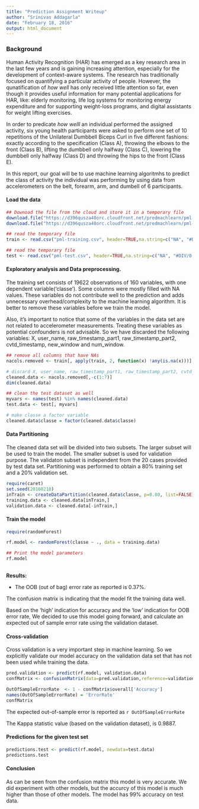 ```yaml
---
title: "Prediction Assignment Writeup"
author: "Srinivas Addagarla"
date: "February 18, 2016"
output: html_document
---
```


### Background

Human Activity Recognition (HAR) has emerged as a key research area in the last few years and is gaining increasing attention, especially for the development of context-aware systems. The research has traditionally focused on quantifying a particular activity of people. However, the qunatification of *how well* has only received little attention so far, even though it provides useful information for many potential applications for HAR, like: elderly monitoring, life log systems for monitoring energy expenditure and for supporting weight-loss programs, and digital assistants for weight lifting exercises.

In order to predicate *how welll* an individual performed the assigned activity, six young health participants were asked to perform one set of 10 repetitions of the Unilateral Dumbbell Biceps Curl in five different fashions: exactly according to the specification (Class A), throwing the elbows to the front (Class B), lifting the dumbbell only halfway (Class C), lowering the dumbbell only halfway (Class D) and throwing the hips to the front (Class E).


In this report, our goal will be to use  machine learning algoritmhs to predict the class of activity the individual was performing by using  data from accelerometers on the belt, forearm, arm, and dumbell of 6 participants. 

#### Load the data
```r
## Downoad the file from the cloud and store it in a temporary file
download.file("https://d396qusza40orc.cloudfront.net/predmachlearn/pml-training.csv", dest="pml-training.csv")
download.file("https://d396qusza40orc.cloudfront.net/predmachlearn/pml-testing.csv", dest="pml-test.csv")

## read the temporary file
train <- read.csv("pml-training.csv", header=TRUE,na.string=c("NA", "#DIV/0!"), stringsAsFactors=FALSE)

## read the temporary file
test <- read.csv("pml-test.csv", header=TRUE,na.string=c("NA", "#DIV/0!"), stringsAsFactors=FALSE)
```
#### Exploratory analysis and Data preprocessing.
The training set consists of 19622 observations of 160 variables, with one dependent variable('classe'). Some columns were mostly filled with NA values. These variables do not contribute well to the prediction and adds unnecessary overhead/complexity to the machine learning algorithm. It is better to remove these variables before we train the model. 

Also, it's important to notice that some of the variables in the data set are not related to accelerometer measurements. Treating these variables as potential confounders is not advisable. So we have discarded the following variables: X, user_name, raw_timestamp_part1, raw_timestamp_part2, cvtd_timestamp, new_window and num_window.


```r
## remove all columns that have NAs
nacols.removed <- train[, apply(train, 2, function(x) !any(is.na(x)))] 

# discard X, user_name, raw_timestamp_part1, raw_timestamp_part2, cvtd_timestamp, new_window and num_window.
cleaned.data <- nacols.removed[,-c(1:7)]
dim(cleaned.data)

## clean the test dataset as well
myvars <- names(test) %in% names(cleaned.data) 
test.data <- test[, myvars]

# make classe a factor variable
cleaned.data$classe = factor(cleaned.data$classe)
```

#### Data Partitioning 

The cleaned data set will be divided into two subsets. The larger subset will be used to train the model. The smaller subset is used for validation purpose. The validaton subset is  independent from the 20 cases provided by test data set. Partitioning was performed to obtain a 80% training set and a 20% validation set.

```R
require(caret)
set.seed(20160218)
inTrain <- createDataPartition(cleaned.data$classe, p=0.80, list=FALSE)
training.data <- cleaned.data[inTrain,]
validation.data <- cleaned.data[-inTrain,]
```


#### Train the model

```R
require(randomForest)
```

```R
rf.model <- randomForest(classe ~ ., data = training.data)

## Print the model parameters
rf.model
 
```
**Results:**

* The OOB (out of bag) error rate as reported is 0.37%.

The confusion matrix is indicating that the model fit the training data well. 

Based on the ‘high’ indication for accuracy and the ‘low’ indication for OOB error rate, We decided to use this model going forward, and calculate an expected out of sample error rate using the validation dataset.


#### Cross-validation
Cross validation is a very important step in machine learning. So we explicitly validate our model accuracy on the validation data set that has not been used while training the data.

```R
pred.validation <- predict(rf.model, validation.data)
confMatrix <- confusionMatrix(data=pred.validation,reference=validation.data$classe)

OutOfSampleErrorRate  <- 1 - confMatrix$overall['Accuracy']
names(OutOfSampleErrorRate) = 'ErrorRate'
confMatrix
```
 
The expected out-of-sample error is reported as `r OutOfSampleErrorRate`

The Kappa statistic value (based on the validation dataset), is 0.9887.

#### Predictions for the given test set

```R
predictions.test <- predict(rf.model, newdata=test.data)
predictions.test
```

#### Conclusion
As can be seen from the confusion matrix this model is very accurate. We did experiment with other models, but the accurcy of this model is much higher than those of other models. The model has 99% accuracy on test data. 
